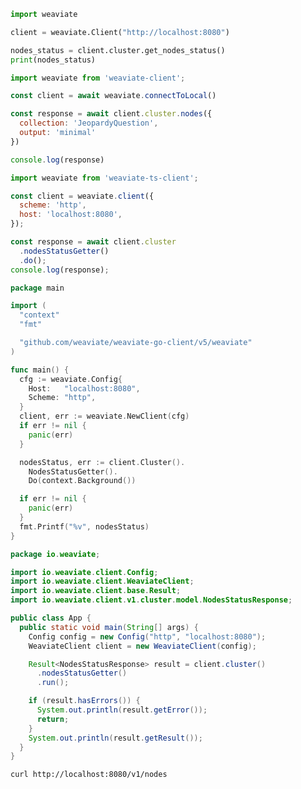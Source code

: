 


<Tabs groupId="languages">
<TabItem value="py" label="Python Client v4">
  <FilteredTextBlock
    text={PyCode}
    startMarker="START GetNodes"
    endMarker="END GetNodes"
    language="py"
  />
</TabItem>

<TabItem value="py3" label="Python Client v3">

```python
import weaviate

client = weaviate.Client("http://localhost:8080")

nodes_status = client.cluster.get_nodes_status()
print(nodes_status)
```

</TabItem>
<TabItem value="js" label="JS/TS Client (v3)">

```js
import weaviate from 'weaviate-client';

const client = await weaviate.connectToLocal()

const response = await client.cluster.nodes({
  collection: 'JeopardyQuestion',
  output: 'minimal'
})

console.log(response)
```

</TabItem>
<TabItem value="js2" label="JS/TS Client (v3)">

```js
import weaviate from 'weaviate-ts-client';

const client = weaviate.client({
  scheme: 'http',
  host: 'localhost:8080',
});

const response = await client.cluster
  .nodesStatusGetter()
  .do();
console.log(response);
```

</TabItem>
<TabItem value="go" label="Go">

```go
package main

import (
  "context"
  "fmt"

  "github.com/weaviate/weaviate-go-client/v5/weaviate"
)

func main() {
  cfg := weaviate.Config{
    Host:   "localhost:8080",
    Scheme: "http",
  }
  client, err := weaviate.NewClient(cfg)
  if err != nil {
    panic(err)
  }

  nodesStatus, err := client.Cluster().
    NodesStatusGetter().
    Do(context.Background())

  if err != nil {
    panic(err)
  }
  fmt.Printf("%v", nodesStatus)
}
```

</TabItem>
<TabItem value="java" label="Java">

```java
package io.weaviate;

import io.weaviate.client.Config;
import io.weaviate.client.WeaviateClient;
import io.weaviate.client.base.Result;
import io.weaviate.client.v1.cluster.model.NodesStatusResponse;

public class App {
  public static void main(String[] args) {
    Config config = new Config("http", "localhost:8080");
    WeaviateClient client = new WeaviateClient(config);

    Result<NodesStatusResponse> result = client.cluster()
      .nodesStatusGetter()
      .run();

    if (result.hasErrors()) {
      System.out.println(result.getError());
      return;
    }
    System.out.println(result.getResult());
  }
}
```

</TabItem>
<TabItem value="curl" label="Curl">

```bash
curl http://localhost:8080/v1/nodes
```

</TabItem>
</Tabs>
